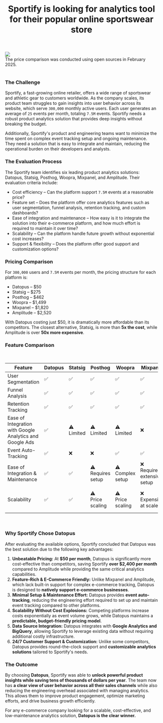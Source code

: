 ﻿---
title: "Sportify is looking for analytics tool for their popular online sportswear store"
publishedAt: "2025-02-27"
summary: "Sportify, a fast-growing online retailer, offers a wide range of sportswear and athletic gear to customers worldwide. As the company scales, its product team struggles to gain insights into user behavior across its website, which serve 300,000 monthly active users. Each user generates an average of 25 events per month, totaling 7.5M events. Sportify needs a robust product analytics solution that provides deep insights without breaking the budget."
image: "https://datopus.blob.core.windows.net/case-studies/company-is-selecting-an-analytics-platform-for-its-online-store.svg"
---

<div class="flex justify-center">
    <img class="blog-image" src="https://datopus.blob.core.windows.net/case-studies/company-is-selecting-an-analytics-platform-for-its-online-store.svg" />
</div>
<div class="text-center">The price comparison was conducted using open sources in February 2025.</div>
<br/>

### The Challenge

Sportify, a fast-growing online retailer, offers a wide range of sportswear and athletic gear to customers worldwide. As the company scales, its product team struggles to gain insights into user behavior across its website, which serve <code>300,000</code> monthly active users. Each user generates an average of <code>25</code> events per month, totaling <code>7.5M</code> events. Sportify needs a robust product analytics solution that provides deep insights without breaking the budget.

Additionally, Sportify's product and engineering teams want to minimize the time spent on complex event tracking setup and ongoing maintenance. They need a solution that is easy to integrate and maintain, reducing the operational burden on their developers and analysts.

### The Evaluation Process

The Sportify team identifies six leading product analytics solutions: Datopus, Statsig, Posthog, Woopra, Mixpanel, and Amplitude. Their evaluation criteria include:

- Cost efficiency – Can the platform support <code>7.5M</code> events at a reasonable price?
- Feature set – Does the platform offer core analytics features such as user segmentation, funnel analysis, retention tracking, and custom dashboards?
- Ease of integration and maintenance – How easy is it to integrate the solution into their e-commerce platform, and how much effort is required to maintain it over time?
- Scalability – Can the platform handle future growth without exponential cost increases?
- Support & flexibility – Does the platform offer good support and customization options?

### Pricing Comparison

For <code>300,000</code> users and <code>7.5M</code> events per month, the pricing structure for each platform is:

- Datopus – $50
- Statsig – $275
- Posthog – $462
- Woopra – $1,499
- Mixpanel – $1,820
- Amplitude – $2,520

With Datopus costing just $50, it is dramatically more affordable than its competitors. The closest alternative, Statsig, is more than **5x the cost**, while Amplitude is over **50x more expensive**.

### Feature Comparison
<br/>
<div class="overflow-x-auto">
    <table class="w-full text-base border border-gray-300 bg-white rounded-lg">
        <thead>
        <tr>
            <th>Feature</th>
            <th>Datopus</th>
            <th>Statsig</th>
            <th>Posthog</th>
            <th>Woopra</th>
            <th>Mixpanel</th>
            <th>Amplitude</th>
        </tr>
        </thead>
        <tbody>
        <tr>
            <td>User Segmentation</td>
            <td>✅</td>
            <td>✅</td>
            <td>✅</td>
            <td>✅</td>
            <td>✅</td>
            <td>✅</td>
        </tr>
        <tr>
            <td>Funnel Analysis</td>
            <td>✅</td>
            <td>✅</td>
            <td>✅</td>
            <td>✅</td>
            <td>✅</td>
            <td>✅</td>
        </tr>
        <tr>
            <td>Retention Tracking</td>
            <td>✅</td>
            <td>✅</td>
            <td>✅</td>
            <td>✅</td>
            <td>✅</td>
            <td>✅</td>
        </tr>
        <tr>
            <td>Ease of Integration with Google Analytics and Google Ads</td>
            <td>✅</td>
            <td>⚠️<br/>Limited</td>
            <td>⚠️<br/>Limited</td>
            <td>⚠️<br/>Limited</td>
            <td>❌</td>
            <td>❌</td>
        </tr>
        <tr>
            <td>Event Auto-Tracking</td>
            <td>✅</td>
            <td>❌</td>
            <td>❌</td>
            <td>✅</td>
            <td>✅</td>
            <td>✅</td>
        </tr>
        <tr>
            <td>Ease of Integration & Maintenance</td>
            <td>✅</td>
            <td>✅</td>
            <td>⚠️<br/>Requires setup</td>
            <td>⚠️<br/>Complex setup</td>
            <td>❌<br/>Requires extensive setup</td>
            <td>❌<br/>Very complex setup</td>
        </tr>
        <tr>
            <td>Scalability</td>
            <td>✅</td>
            <td>✅</td>
            <td>⚠️<br/>Price scaling</td>
            <td>⚠️<br/>Price scaling</td>
            <td>❌<br/>Expensive at scale</td>
            <td>❌<br/>Very expensive at scale</td>
        </tr>
        </tbody>
    </table>
</div>
<br/>

### Why Sportify Chose Datopus

After evaluating the available options, Sportify concluded that Datopus was the best solution due to the following key advantages:

1. **Unbeatable Pricing:** At **$50 per month**, Datopus is significantly more cost-effective than competitors, saving Sportify **over $2,400 per month** compared to Amplitude while providing the same critical analytics capabilities.
2. **Feature-Rich & E-Commerce Friendly:** Unlike Mixpanel and Amplitude, which lack built-in support for complex e-commerce tracking, Datopus is designed to **natively support e-commerce businesses**.
3. **Minimal Setup & Maintenance Effort:** Datopus provides **event auto-tracking**, reducing the engineering effort required to set up and maintain event tracking compared to other platforms.
4. **Scalability Without Cost Explosions:** Competing platforms increase costs exponentially as event volume grows, while Datopus maintains a **predictable, budget-friendly pricing model**.
5. **Data Source Integration:** Datopus integrates with **Google Analytics and BigQuery**, allowing Sportify to leverage existing data without requiring additional costly infrastructure.
6. **24/7 Customer Support & Customization:** Unlike some competitors, Datopus provides round-the-clock support and **customizable analytics solutions** tailored to Sportify's needs.

### The Outcome

By choosing **Datopus**, Sportify was able to **unlock powerful product insights while saving tens of thousands of dollars per year**. The team now has **a clear view of user behavior across all their sales channels** while also reducing the engineering overhead associated with managing analytics. This allows them to improve product engagement, optimize marketing efforts, and drive business growth efficiently.

For any e-commerce company looking for a scalable, cost-effective, and low-maintenance analytics solution, **Datopus is the clear winner.**